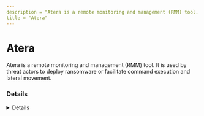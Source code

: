 ```yaml
---
description = "Atera is a remote monitoring and management (RMM) tool. It is used by threat actors to deploy ransomware or facilitate command execution and lateral movement."
title = "Atera"
---
```




# Atera

Atera is a remote monitoring and management (RMM) tool. It is used by threat actors to deploy ransomware or facilitate command execution and lateral movement.


### Details
<Details author={""}
         category={""}
         created={"2024-08-03"}
         website={"https://www.atera.com/"}
         lastModified={"2024-10-06"}
         privileges={"SYSTEM"}
         free={ "30 day trial" }
         verification={"None"}
/>

#### Installation Paths
<Card code={ ["*\\AgentPackageNetworkDiscovery.exe", "*\\AgentPackageTaskScheduler.exe", "*\\ATERA Networks\\AteraAgent\\*", "*\\AteraAgent.exe", "atera_agent.exe", "atera_agent.exe", "ateraagent.exe", "C:\\Program Files\\ATERA Networks\\AteraAgent\\*", "C:\\Program Files\\Atera Networks", "C:\\Program Files (x86)\\Atera Networks", "syncrosetup.exe"] }/>

#### Supported OS
<Badges color="warning" badges={ ["Windows", "MacOS", "Linux"] }/>

#### Capabilities
<Badges color="#FFA500" badges={ ["Integrated remote access with Splashtop and AnyDesk", "Remote monitoring and management", "Patch management", "Network discovery", "Backup and disaster recovery", "Helpdesk and ticketing", "Reporting and analytics", "Billing and invoicing", "Customer portal", "Mobile app"] }/>

#### Known Vulnerabilities
- [CVE-2023-26078](CVE-2023-26078)
- [CVE-2023-26077](CVE-2023-26077)


### Forensic Artifacts

#### Disk Artifacts
<EuiSpacer size="xl"/>
<DiskArtifacts data={ [{"File": "C:\\Program Files\\ATERA Networks\\AteraAgent\\Packages\\AgentPackageRunCommandInteractive\\log.txt", "Description": "N/A", "OS": "Windows"}, {"File": "C:\\Program Files\\ATERA Networks\\AteraAgent\\Packages\\*", "Description": "N/A", "OS": "Windows"}, {"File": "C:\\Program Files\\ATERA Networks\\AteraAgent\\AteraAgent.exe", "Description": "Atera service binary", "OS": "Windows"}, {"File": "C:\\Program Files\\Atera Networks\\AlphaAgent.exe", "Description": "Atera service binary", "OS": "Windows"}, {"File": "C:\\Program Files\\ATERA Networks\\AteraAgent\\Packages\\AgentPackageSTRemote\\AgentPackageSTRemote.exe", "Description": "N/A", "OS": "Windows"}, {"File": "C:\\Program Files\\ATERA Networks\\AteraAgent\\Packages\\AgentPackageMonitoring\\AgentPackageMonitoring.exe", "Description": "N/A", "OS": "Windows"}, {"File": "C:\\Program Files\\ATERA Networks\\AteraAgent\\Packages\\AgentPackageHeartbeat\\AgentPackageHeartbeat.exe", "Description": "N/A", "OS": "Windows"}, {"File": "C:\\Program Files\\ATERA Networks\\AteraAgent\\Packages\\AgentPackageFileExplorer\\AgentPackageFileExplorer.exe", "Description": "N/A", "OS": "Windows"}, {"File": "C:\\Program Files\\ATERA Networks\\AteraAgent\\Packages\\AgentPackageRunCommandInteractive\\AgentPackageRunCommandInteractive.exe", "Description": "N/A", "OS": "Windows"}] }/>

#### Event Log Artifacts
<EuiSpacer size="xl"/>
<EventLogTable data={ [{"EventID": 7045, "ProviderName": "Service Control Manager", "LogFile": "System.evtx", "ServiceName": "AteraAgent", "ImagePath": "\"C:\\\\Program Files (x86)\\\\ATERA Networks\\\\AteraAgent\\\\AteraAgent.exe\"", "Description": "Service installation event as result of AteraAgent installation."}, {"EventID": 7045, "ProviderName": "Service Control Manager", "LogFile": "System.evtx", "ServiceName": "WinRing0_1_2_0", "ImagePath": "\"C:\\\\Program Files (x86)\\\\ATERA Networks\\\\AteraAgent\\\\Packages\\\\AgentPackageMonitoring\\\\OpenHardwareMonitorLib.sys\"", "Description": "Service installation event as result of Atera pakcage manager installation."}, {"EventID": 11707, "ProviderName": "MsiInstaller", "LogFile": "Application.evtx", "Data": "Product: AteraAgent -- Installation completed successfully.", "Description": "Service installation event as result of AteraAgent installation."}, {"EventID": 4697, "ProviderName": "Microsoft-Security-Auditing", "LogFile": "Security.evtx", "CommandLine": "C:\\\\Program Files\\\\ATERA Networks\\\\AteraAgent\\\\Packages\\\\AgentPackageFileExplorer\\\\AgentPackageFileExplorer.exe XXXXXXXX-XXXX-XXXX-XXXX-XXXXXXXXXXX XXXXXXXX-XXXX-XXXX-XXXX-XXXXXXXXXXX agent-api.atera.com/Production 443 [BASE64BLOB]", "Description": "Service installation event as result of AteraAgent installation."}] }/>

#### Registry Artifacts
<EuiSpacer size="xl"/>
<RegistryTable data={ [{"Path": "HKLM\\SOFTWARE\\ATERA Networks\\AlphaAgent", "Description": null}, {"Path": "HKLM\\SYSTEM\\CurrentControlSet\\Services\\AteraAgent", "Description": null}, {"Path": "KLM\\SOFTWARE\\WOW6432Node\\Splashtop Inc.", "Description": null}, {"Path": "HKLM\\SOFTWARE\\WOW6432Node\\Microsoft\\Windows\\CurrentVersion\\Uninstall\\Splashtop Software Updater", "Description": null}, {"Path": "HKLM\\SYSTEM\\ControlSet\\Services\\EventLog\\Application\\AlphaAgent", "Description": null}, {"Path": "HKLM\\SYSTEM\\ControlSet\\Services\\EventLog\\Application\\AteraAgent", "Description": null}, {"Path": "HKLM\\SOFTWARE\\Microsoft\\Tracing\\AteraAgent_RASAPI32", "Description": null}, {"Path": "HKLM\\SOFTWARE\\Microsoft\\Tracing\\AteraAgent_RASMANCS", "Description": null}, {"Path": "HKLM\\SOFTWARE\\ATERA Networks\\*", "Description": null}] }/>

#### Network Artifacts
<EuiSpacer size="xl"/>
<NetworkArtifactsTable data={ [{"Description": "N/A", "Domains": ["pubsub.atera.com"], "Ports": ["N/A"]}, {"Description": "N/A", "Domains": ["pubsub.pubnub.com"], "Ports": ["N/A"]}, {"Description": "N/A", "Domains": ["agentreporting.atera.com"], "Ports": ["N/A"]}, {"Description": "N/A", "Domains": ["getalphacontrol.com"], "Ports": ["N/A"]}, {"Description": "N/A", "Domains": ["app.atera.com"], "Ports": ["N/A"]}, {"Description": "N/A", "Domains": ["agenthb.atera.com"], "Ports": ["N/A"]}, {"Description": "N/A", "Domains": ["packagesstore.blob.core.windows.net"], "Ports": ["N/A"]}, {"Description": "N/A", "Domains": ["ps.pndsn.com"], "Ports": ["N/A"]}, {"Description": "N/A", "Domains": ["agent-api.atera.com"], "Ports": ["N/A"]}, {"Description": "N/A", "Domains": ["cacerts.thawte.com"], "Ports": ["N/A"]}, {"Description": "N/A", "Domains": ["agentreportingstore.blob.core.windows.net"], "Ports": ["N/A"]}, {"Description": "N/A", "Domains": ["atera-agent-heartbeat.servicebus.windows.net"], "Ports": ["N/A"]}, {"Description": "N/A", "Domains": ["ps.atera.com"], "Ports": ["N/A"]}, {"Description": "N/A", "Domains": ["atera.pubnubapi.com"], "Ports": ["N/A"]}, {"Description": "N/A", "Domains": ["appcdn.atera.com"], "Ports": ["N/A"]}] }/>




### Detections
- Detects AteraAgent installations with suspicious command line arguments.
  - [Sigma Rule](https://github.com/The-DFIR-Report/Sigma-Rules/blob/d67407d357ad32b247e2a303abc5a38bb30fd576/rules/windows/process_creation/proc_creation_win_ateraagent_malicious_installations.yml)
  - **AteraAgent malicious installations**
- Detects Atera Agent installation.
  - [Sigma Rule](https://github.com/SigmaHQ/sigma/blob/782f0f524e6f797ea114fe0d87b22cb4abaa6b7c/rules/windows/builtin/application/msiinstaller/win_software_atera_rmm_agent_install.yml)
  - **Atera Agent Installation**
- Detects potential registry activity of Atera RMM tool
  - [Sigma Rule](https://github.com/magicsword-io/LOLRMM/blob/main/detections/sigma/atera_registry_sigma.yml)
- Detects potential network activity of Atera RMM tool
  - [Sigma Rule](https://github.com/magicsword-io/LOLRMM/blob/main/detections/sigma/atera_network_sigma.yml)
- Detects potential files activity of Atera RMM tool
  - [Sigma Rule](https://github.com/magicsword-io/LOLRMM/blob/main/detections/sigma/atera_files_sigma.yml)
- Detects potential processes activity of Atera RMM tool
  - [Sigma Rule](https://github.com/magicsword-io/LOLRMM/blob/main/detections/sigma/atera_processes_sigma.yml)

### References
- [https://support.atera.com/hc/en-us/articles/360015461139-Firewall-Settings-for-Atera-s-Integrations](https://support.atera.com/hc/en-us/articles/360015461139-Firewall-Settings-for-Atera-s-Integrations)
- [https://support.atera.com/hc/en-us/articles/215955967-Troubleshoot-Atera-s-Windows-agent](https://support.atera.com/hc/en-us/articles/215955967-Troubleshoot-Atera-s-Windows-agent)
- [https://support.atera.com/hc/en-us/articles/115015619747-Release-Notes-February-2018](https://support.atera.com/hc/en-us/articles/115015619747-Release-Notes-February-2018)
- [https://thedfirreport.com/?s=ateraagent](https://thedfirreport.com/?s=ateraagent)

### Acknowledgements
- Théo Letailleur (in/theosyn)
- Nasreddine Bencherchali (@nas_bench)
- Kostas (@kostastsale)
